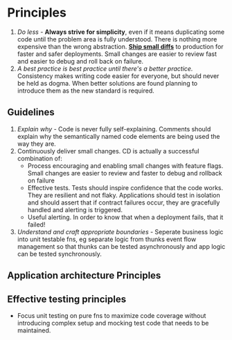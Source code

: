 # Principles

1. _Do less_ - **Always strive for simplicity**, even if it means duplicating some code
   until the problem area is fully understood. There is nothing more expensive than the
   wrong abstraction. **[Ship small diffs][]** to production for faster and safer
   deployments. Small changes are easier to review fast and easier to debug and roll back
   on failure.
1. _A best practice is best practice until there's a better practice._ Consistency makes
   writing code easier for everyone, but should never be held as dogma. When better
   solutions are found planning to introduce them as the new standard is required.

## Guidelines

1. _Explain why_ - Code is never fully self-explaining. Comments should explain why the
   semantically named code elements are being used the way they are.
1. Continuously deliver small changes. CD is actually a successful combination of:
   - Process encouraging and enabling small changes with feature flags. Small changes are
     easier to review and faster to debug and rollback on failure
   - Effective tests. Tests should inspire confidence that the code works. They are
     resilient and not flaky. Applications should test in isolation and should assert that
     if contract failures occur, they are gracefully handled and alerting is triggered.
   - Useful alerting. In order to know that when a deployment fails, that it failed!
1. _Understand and craft appropriate boundaries_ - Seperate business logic into unit
   testable fns, eg separate logic from thunks event flow management so that thunks can be
   tested asynchronously and app logic can be tested synchronously.

## Application architecture Principles

<!-- Notes on architecture principles -->

## Effective testing principles

<!-- Notes on writing effective, stable tests -->

- Focus unit testing on pure fns to maximize code coverage without introducing complex
  setup and mocking test code that needs to be maintained.

<!-- prettier-ignore-start -->
[Ship small diffs]:https://blog.skyliner.io/ship-small-diffs-741308bec0d1
<!-- prettier-ignore-end -->
